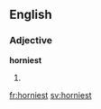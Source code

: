 ==English==

===Adjective===
'''horniest'''

# {{superlative of|horny}}

[[fr:horniest]]
[[sv:horniest]]